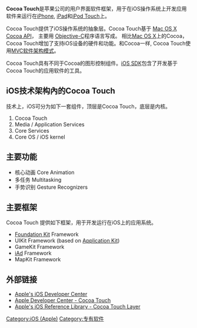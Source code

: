 {{Infobox software
| name                           = Cocoa Touch
| logo                            = 
| developer                    = [[苹果公司|苹果公司]]
| latest_release_version  = 
| latest_release_date       = 
| latest_preview_version  = 
| latest_preview_date      = 
| programming               =
| operating_system         = [[iOS|iOS]]
| genre                           = [[软件框架|软件框架]]
| license                         = [[专有软件|专有]]
| website                        = {{URL|developer.apple.com/technologies/ios/cocoa-touch.html|developer.apple.com}}
}}
'''Cocoa Touch'''是苹果公司的用户界面软件框架，用于在iOS操作系统上开发应用软件来运行在[[iPhone|iPhone]], [[iPad|iPad]]和[[iPod_Touch|iPod Touch]]上。

Cocoa Touch提供了iOS操作系统的抽象层。Cocoa Touch基于 [[Mac_OS_X|Mac OS X]] [[Cocoa_(API)|Cocoa API]]， 主要用 [[Objective-C|Objective-C]]程序语言写成。 相比[[Mac_OS_X|Mac OS X]]上的Cocoa，Cocoa Touch增加了支持iOS设备的硬件和功能。和Cocoa一样, Cocoa Touch使用[[MVC|MVC]][[软件架构模式|软件架构模式]]。

Cocoa Touch具有不同于Cocoa的图形控制组件。[[iOS_SDK|iOS SDK]]包含了开发基于Cocoa Touch的应用软件的工具。

==iOS技术架构內的Cocoa Touch==
技术上，iOS可分为如下一套组件，顶层是Cocoa Touch，底层是内核。 

#Cocoa Touch
#Media / Application Services
#Core Services
#Core OS / iOS kernel

==主要功能==
*核心动画 Core Animation
*多任务 Multitasking
*手势识别 Gesture Recognizers

==主要框架==
Cocoa Touch 提供如下框架，用于开发运行在iOS上的应用系统。
*[[Foundation_Kit|Foundation Kit]] Framework
*UIKit Framework (based on [[Application_Kit|Application Kit]])
*GameKit Framework
*[[iAd|iAd]] Framework
*MapKit Framework

== 外部链接 ==
*[http://developer.apple.com/ios/ Apple's iOS Developer Center]{{Wayback|url=http://developer.apple.com/ios/ |date=20150711170458 }}
*[http://developer.apple.com/technologies/ios/cocoa-touch.html Apple Developer Center - Cocoa Touch]{{Wayback|url=http://developer.apple.com/technologies/ios/cocoa-touch.html |date=20150208170816 }}
*[http://developer.apple.com/library/ios/#documentation/Miscellaneous/Conceptual/iPhoneOSTechOverview/iPhoneOSTechnologies/iPhoneOSTechnologies.html%23//apple_ref/doc/uid/TP40007898-CH3-SW1 Apple's iOS Reference Library - Cocoa Touch Layer]{{Wayback|url=http://developer.apple.com/library/ios/#documentation/Miscellaneous/Conceptual/iPhoneOSTechOverview/iPhoneOSTechnologies/iPhoneOSTechnologies.html%23//apple_ref/doc/uid/TP40007898-CH3-SW1 |date=20160818224729 }}

{{iOS}}

[[Category:iOS_(Apple)|Category:iOS (Apple)]]
[[Category:专有软件|Category:专有软件]]